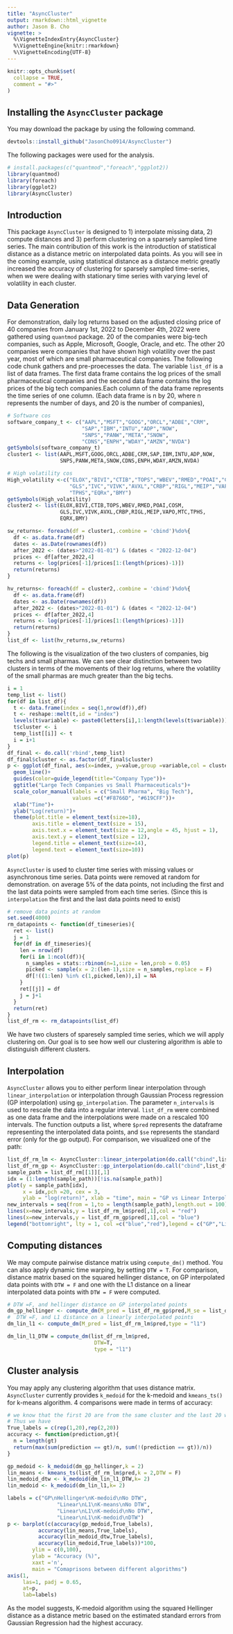 ```yaml
---
title: "AsyncCluster"
output: rmarkdown::html_vignette
author: Jason B. Cho
vignette: >
  %\VignetteIndexEntry{AsyncCluster}
  %\VignetteEngine{knitr::rmarkdown}
  %\VignetteEncoding{UTF-8}
---
```


```r
knitr::opts_chunk$set(
  collapse = TRUE,
  comment = "#>"
)
```

## Installing the `AsyncCluster` package
You may download the package by using the following command.
```r
devtools::install_github("JasonCho0914/AsyncCluster")
```

The following packages were used for the analysis. 
```r
# install.packages(c("quantmod","foreach","ggplot2))
library(quantmod)
library(foreach)
library(ggplot2)
library(AsyncCluster)
```


## Introduction
This package `AsyncCluster` is designed to 1) interpolate missing data, 2) compute distances and 3) perform clustering on a sparsely sampled time series. The main contribution of this work is the introduction of statistical distance as a distance metric on interpolated data points. As you will see in the coming example, using statistical distance as a distance metric greatly increased the accuracy of clustering for sparsely sampled time-series, when we were dealing with stationary time series with varying level of volatility in each cluster. 


## Data Generation
For demonstration, daily log returns based on the adjusted closing price of 40 companies from January 1st, 2022 to December 4th, 2022 were gathered using `quantmod` package. 20 of the companies were big-tech companies, such as Apple, Microsoft, Google, Oracle, and etc. The other 20 companies were companies that have shown high volatility over the past year, most of which are small pharmaceutical companies. The following code chunk gathers and pre-proecesses the data. The variable `list_df` is a list of data frames. The first data frame contains the log prices of the small pharmaceutical companies and the second data frame contains the log prices of the big tech companies.Each column of the data frame represents the time series of one column. (Each data frame is n by 20, where n represents the number of days, and 20 is the number of companies),

```r

# Software cos
software_company_t <- c("AAPL","MSFT","GOOG","ORCL","ADBE","CRM",
                        "SAP","IBM","INTU","ADP","NOW",
                        "SNPS","PANW","META","SNOW",
                        "CDNS","ENPH","WDAY","AMZN","NVDA")
getSymbols(software_company_t)
cluster1 <- list(AAPL,MSFT,GOOG,ORCL,ADBE,CRM,SAP,IBM,INTU,ADP,NOW,
                 SNPS,PANW,META,SNOW,CDNS,ENPH,WDAY,AMZN,NVDA)

# High volatility cos
High_volatility <-c("ELOX","BIVI","CTIB","TOPS","WBEV","RMED","POAI","COSM",
                    "GLS","IVC","VIVK","AVXL","CRBP","RIGL","MEIP","VAPO","MTC",
                    "TPHS","EQRx","BMY")
getSymbols(High_volatility)
cluster2 <- list(ELOX,BIVI,CTIB,TOPS,WBEV,RMED,POAI,COSM,
                 GLS,IVC,VIVK,AVXL,CRBP,RIGL,MEIP,VAPO,MTC,TPHS,
                 EQRX,BMY)

sw_returns<- foreach(df = cluster1,.combine = 'cbind')%do%{
  df <- as.data.frame(df)
  dates <- as.Date(rownames(df))
  after_2022 <- (dates>"2022-01-01") & (dates < "2022-12-04")
  prices <- df[after_2022,4]
  returns <- log(prices[-1]/prices[1:(length(prices)-1)])
  return(returns)
}

hv_returns<- foreach(df = cluster2,.combine = 'cbind')%do%{
  df <- as.data.frame(df)
  dates <- as.Date(rownames(df))
  after_2022 <- (dates>"2022-01-01") & (dates < "2022-12-04")
  prices <- df[after_2022,4]
  returns <- log(prices[-1]/prices[1:(length(prices)-1)])
  return(returns)
}
list_df <- list(hv_returns,sw_returns)
```

The following is the visualization of the two clusters of companies, big techs and small pharmas. We can see clear distinction between two clusters in terms of the movements of their log returns, where the volatility of the small pharmas are much greater than the big techs. 

```r
i = 1
temp_list <- list()
for(df in list_df){
  t <- data.frame(index = seq(1,nrow(df)),df)
  t <- reshape::melt(t,id = "index")
  levels(t$variable) <- paste0(letters[i],1:length(levels(t$variable)))
  t$cluster <- i
  temp_list[[i]] <- t
  i = i+1
}
df_final <- do.call('rbind',temp_list)
df_final$cluster <- as.factor(df_final$cluster)
p <- ggplot(df_final, aes(x=index, y=value,group =variable,col = cluster))+
  geom_line()+
  guides(color=guide_legend(title="Company Type"))+
  ggtitle("Large Tech Companies vs Small Pharmaceuticals")+
  scale_color_manual(labels = c("Small Pharma", "Big Tech"), 
                     values =c("#F8766D", "#619CFF"))+
  xlab("Time")+
  ylab("Log(return)")+
  theme(plot.title = element_text(size=18),
        axis.title = element_text(size = 15),
        axis.text.x = element_text(size = 12,angle = 45, hjust = 1),
        axis.text.y = element_text(size = 12),
        legend.title = element_text(size=14),
        legend.text = element_text(size=10))
plot(p)
```

`AsyncCluster` is used to cluster time series with missing values or asynchronous time series. Data points were removed at random for demonstration. on average 5\% of the data points, not including the first and the last data points were sampled from each time series. (Since this is `interpolation` the first and the last data points need to exist)
```r
# remove data points at random
set.seed(4000)
rm_datapoints <- function(df_timeseries){
  ret <- list()
  j = 1
  for(df in df_timeseries){
    len = nrow(df)
    for(i in 1:ncol(df)){
      n_samples = stats::rbinom(n=1,size = len,prob = 0.05)
      picked <- sample(x = 2:(len-1),size = n_samples,replace = F)
      df[!((1:len) %in% c(1,picked,len)),i] = NA
    }
    ret[[j]] = df
    j = j+1
  }
  return(ret)
}
list_df_rm <- rm_datapoints(list_df)
```
We have two clusters of sparesely sampled time series, which we will apply clustering on. Our goal is to see how well our clustering algorithm is able to distinguish different clusters.

## Interpolation
`AsyncCluster` allows you to either perform linear interpolation through `linear_interpolation` or interpolation through Gaussian Process regression (GP interpolation) using `gp_interpolation`. The parameter `n_intervals` is used to rescale the data into a regular interval. `list_df_rm` were combined as one data frame and the interpolations were made on a rescaled 100 intervals. The function outputs a list, where `$pred` represents the dataframe representing the interpolated data points, and `$se` represents the standard error (only for the gp output). For comparison, we visualized one of the path: 
```r
list_df_rm_lm <- AsyncCluster::linear_interpolation(do.call("cbind",list_df_rm),n_intervals = 100)
list_df_rm_gp <- AsyncCluster::gp_interpolation(do.call("cbind",list_df_rm),n_intervals = 100)
sample_path = list_df_rm[[1]][,1]
idx = (1:length(sample_path))[!is.na(sample_path)]
plot(y = sample_path[idx],
     x = idx,pch =20, cex = 3, 
     ylab = "log(return)", xlab = "time", main = "GP vs Linear Interpolation")
new_intervals = seq(from = 1,to = length(sample_path),length.out = 100)
lines(x=new_intervals,y = list_df_rm_lm$pred[,1],col = "red")
lines(x=new_intervals,y = list_df_rm_gp$pred[,1],col = "blue")
legend("bottomright", lty = 1, col =c("blue","red"),legend = c("GP","Linear"))
```

## Computing distances
We may compute pairwise distance matrix using `compute_dm()` method. You can also apply dynamic time warping, by setting `DTW = T`. For comparison, distance matrix based on the squared hellinger distance, on GP interpolated data points with `DTW = F` and one with the L1 distance on a linear interpolated data points with `DTW = F` were computed.

```r
# DTW =F, and hellinger distance on GP interpolated points
dm_gp_hellinger <- compute_dm(M_pred = list_df_rm_gp$pred,M_se = list_df_rm_gp$se,DTW = F, type = "hellinger")
#  DTW =F, and L1 distance on a linearly interpolated points
dm_lin_l1 <- compute_dm(M_pred = list_df_rm_lm$pred,type = "l1")

dm_lin_l1_DTW = compute_dm(list_df_rm_lm$pred,
                            DTW=T,
                            type = "l1")
```

## Cluster analysis
You may apply any clustering algorithm that uses distance matrix. `AsyncCluster` currently provides `k_medoid` for the k-medoid and `kmeans_ts()` for k-means algorithm. 4 comparisons were made in terms of accuracy:
```r
# we know that the first 20 are from the same cluster and the last 20 were from the other clusters
# Thus we have
True_labels = c(rep(1,20),rep(2,20)) 
accuracy <- function(prediction,gt){
  n = length(gt)
  return(max(sum(prediction == gt)/n, sum(!(prediction == gt))/n))
}

gp_medoid <- k_medoid(dm_gp_hellinger,k = 2)
lin_means <- kmeans_ts(list_df_rm_lm$pred,k = 2,DTW = F)
lin_medoid_dtw <- k_medoid(dm_lin_l1_DTW,k= 2)
lin_medoid <- k_medoid(dm_lin_l1,k= 2)

labels = c("GP\nHellinger\nK-medoid\nNo DTW",
                "Linear\nL1\nK-means\nNo DTW",
                "Linear\nL1\nK-medoid\nNo DTW",
                "Linear\nL1\nK-medoid\nDTW")
p <- barplot(c(accuracy(gp_medoid,True_labels),
          accuracy(lin_means,True_labels),
          accuracy(lin_medoid_dtw,True_labels),
          accuracy(lin_medoid,True_labels))*100,
        ylim = c(0,100),
        ylab = "Accuracy (%)",
        xaxt ='n',
        main = "Comaprisons between different algorithms")
axis(1,           
     las=1, padj = 0.65,
     at=p,          
     lab=labels)
```

As the model suggests, K-medoid algorithm using the squared Hellinger distance as a distance metric based on the estimated standard errors from Gaussian Regression had the highest accuracy.





